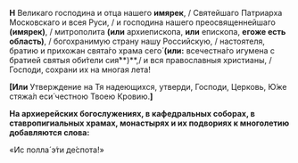 **Н** Великаго господина и отца нашего **имярек**, / Святейшаго Патриарха Московскаго и всея Руси, / и господина нашего преосвященнейшаго **(имярек)**, / митрополита **(или** архиепископа, **или** епископа, **егоже есть область)**, / богохранимую страну нашу Российскую, / настоятеля, братию и прихожан свята́го храма сего́ **(или:** всечестна́го игумена с братией святыя оби́тели сия́**)**,/ и вся православныя христианы, / Господи, сохрани их на многая лета!

**[Или** Утверждение на Тя надеющихся, утверди, Господи, Церковь, Ю́же стяжа́л еси́ честною Твоею Кровию.**]**

**На архиерейских богослужениях, в кафедральных соборах, в ставропигиальных храмах, монастырях и их подвориях к многолетию добавляются слова:**

«Ис полла́ э́ти де́спота!»

